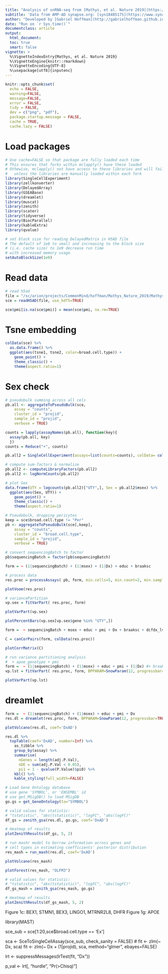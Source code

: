 ```yaml
---
title: "Analysis of snRNA-seq from [Mathys, et al. Nature 2019](https://www.nature.com/articles/s41586-019-1195-2)"
subtitle: 'Data from AMP-AD synapse.org: [syn18485175](https://www.synapse.org/#!Synapse:syn18485175)'
author: "Developed by [Gabriel Hoffman](http://gabrielhoffman.github.io/)"
date: "Run on `r Sys.time()`"
documentclass: article
output: 
  html_document:
  toc: true
  smart: false
vignette: >
  %\VignetteIndexEntry{Mathys, et al. Nature 2019}
  %\VignetteEngine{knitr::rmarkdown}
  %\VignetteEncoding{UTF-8}
  %\usepackage[utf8]{inputenc}
---
```



<!--- 

cd /hpc/users/hoffmg01/work/eval_methods/dreamlet
ml python git
R --vanilla

system("git pull"); rmarkdown::render("mathys_Nature_2019.Rmd");


# https://hoffmg01.u.hpc.mssm.edu/eval_methods/dreamlet/mathys_Nature_2019.html

--->



```r
knitr::opts_chunk$set(
  echo = FALSE,
  warning=FALSE,
  message=FALSE,
  error = FALSE,
  tidy = FALSE,
  dev = c("png", "pdf"),
  package.startup.message = FALSE,
  cache = TRUE,
  cache.lazy = FALSE)
```

# Load packages
```r
# Use cache=FALSE so that package are fully loaded each time
# This ensures that forks within mclapply() have these loaded
# Othewise, mclapply() not have access to these libraries and will fail 
#   unless the libraries are manually loaded within each fork
library(SingleCellExperiment)
library(zellkonverter)
library(DelayedArray)
library(GSEABase)
library(dreamlet)
library(muscat)
library(zenith)
library(scater)
library(tidyverse)
library(BiocParallel)
library(kableExtra)
library(qvalue)

# set block size for reading DelayedMatrix in H5AD file
# The default of 1e8 to small and increasing to the block size 
# (i.e. cache size) to 1e9 decrease run time 
# with increased memory usage
setAutoBlockSize(1e9)
```

# Read data
```r
# read h5ad
file = "/sc/arion/projects/CommonMind/hoffman/Mathys_Nature_2019/Mathys_Nature_2019.h5ad"
sce = readH5AD(file, use_hdf5=TRUE)

sce$pmi[is.na(sce$pmi)] = mean(sce$pmi, na.rm=TRUE) 
```

# Tsne embedding
```r
colData(sce) %>% 
  as.data.frame() %>%
  ggplot(aes(tsne1, tsne2, color=broad.cell.type)) + 
    geom_point() + 
    theme_classic() + 
    theme(aspect.ratio=1)
```

# Sex check
```r
# pseudobulk summing across all cels
pb.all <- aggregateToPseudoBulk(sce,
    assay = "counts",     
    cluster_id = "projid",  
    sample_id = "projid",
    verbose = TRUE)

counts = lapply(assayNames(pb.all), function(key){
  assay(pb.all, key)
  })
counts = Reduce("+", counts)

pb.all2 = SingleCellExperiment(assays=list(counts=counts), colData= colData(pb.all))

# compute sum-factors & normalize
pb.all2 <- computeLibraryFactors(pb.all2)
pb.all2 <- logNormCounts(pb.all2)

# plot Sex
data.frame(UTY = logcounts(pb.all2)["UTY",], Sex = pb.all2$msex) %>%
  ggplot(aes(Sex, UTY)) + 
    geom_point() + 
    theme_classic() + 
    theme(aspect.ratio=1)
```

```r
# Pseudobulk, dropping pericytes
keep = sce$broad.cell.type != "Per"
pb <- aggregateToPseudoBulk(sce[,keep],
    assay = "counts",     
    cluster_id = "broad.cell.type",  
    sample_id = "projid",
    verbose = TRUE)

# convert sequencingBatch to factor
pb$sequencingBatch = factor(pb$sequencingBatch)

form = ~ (1|sequencingBatch) + (1|msex) + (1|Dx) + educ + braaksc

# process data
res.proc = processAssays( pb, form, min.cells=5, min.count=2, min.samples=8)

plotVoom(res.proc)
```

```r
# variancePartition
vp.sex = fitVarPart( res.proc, form)

plotVarPart(vp.sex)
```

```r
plotPercentBars(vp.sex[vp.sex$gene %in% "UTY",])
```


```r
form =  ~ sequencingBatch + msex + educ + pmi + Dx + braaksc + dcfdx_lv + cogdx + ceradsc

C = canCorPairs(form, colData(res.proc))

plotCorrMatrix(C)
```

```r
# run variance partitioning analysis
#  + apoe_genotype + pmi
form =  ~ (1|sequencingBatch) + (1|msex) + educ + pmi + (1|Dx) #+ braaksc + dcfdx_lv + cogdx + ceradsc
vp.lst = fitVarPart( res.proc, form, BPPARAM=SnowParam(12, progressbar=TRUE))

plotVarPart(vp.lst)
```

# dreamlet
```r
form =  ~ (1|sequencingBatch) + (1|msex) + educ + pmi + Dx
res.dl = dreamlet(res.proc, form, BPPARAM=SnowParam(12, progressbar=TRUE))
```

```r
plotVolcano(res.dl, coef='DxAD')
```

```r
res.dl %>%
  topTable(coef='DxAD', number=Inf) %>%
    as_tibble %>% 
    group_by(assay) %>% 
    summarise( 
      nGenes = length(adj.P.Val), 
      nDE = sum(adj.P.Val < 0.05),
      pi1 = 1 - qvalue(P.Value)$pi0) %>%
    kbl() %>% 
    kable_styling(full_width=FALSE)
```

```r
# Load Gene Ontology database 
# use gene 'SYMBOL', or 'ENSEMBL' id
# use get_MSigDB() to load MSigDB 
go.gs = get_GeneOntology(to="SYMBOL")

# valid values for statistic: 
# "tstatistic", "abs(tstatistic)", "logFC", "abs(logFC)"
df_gs = zenith_gsa(res.dl, go.gs, coef='DxAD')

# Heatmap of results
plotZenithResults(df_gs, 5, 2)
```

```r
# run mashr model to borrow information across genes and
# cell types in estimating coefficients' posterior distribution
res_mash = run_mash(res.dl, coef='DxAD')
```

```r
plotVolcano(res_mash)
```

```r
plotForest(res_mash, "OLFM3") 
```

```r
# valid values for statistic: 
# "tstatistic", "abs(tstatistic)", "logFC", "abs(logFC)"
df_gs_mash = zenith_gsa(res_mash, go.gs)

# Heatmap of results
plotZenithResults(df_gs_mash, 5, 2)
```



Figure 1c: BEX1, STMN1, BEX3, LINGO1, MTRNR2L8, DHFR
Figure 1g: APOE


library(MAST)

sce_sub = sce[1:20,sce$broad.cell.type == 'Ex']

sca <- SceToSingleCellAssay(sce_sub, check_sanity = FALSE)
# fit <- zlm(~ Dx, sca)
fit <- zlm(~ Dx + (1|projid), sca, method="glmer", ebayes=FALSE)


lrt <- suppressMessages(lrTest(fit, "Dx"))

p_val <- lrt[, "hurdle", "Pr(>Chisq)"]








